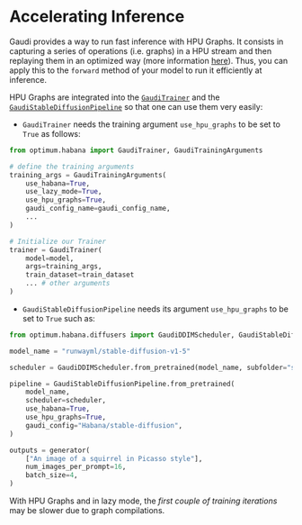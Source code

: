 <!---
Copyright 2022 The HuggingFace Team. All rights reserved.

Licensed under the Apache License, Version 2.0 (the "License");
you may not use this file except in compliance with the License.
You may obtain a copy of the License at

    http://www.apache.org/licenses/LICENSE-2.0

Unless required by applicable law or agreed to in writing, software
distributed under the License is distributed on an "AS IS" BASIS,
WITHOUT WARRANTIES OR CONDITIONS OF ANY KIND, either express or implied.
See the License for the specific language governing permissions and
limitations under the License.
-->

# Accelerating Inference

Gaudi provides a way to run fast inference with HPU Graphs.
It consists in capturing a series of operations (i.e. graphs) in a HPU stream and then replaying them in an optimized way (more information [here](https://docs.habana.ai/en/latest/PyTorch/Inference_on_Gaudi/Inference_using_HPU_Graphs/Inference_using_HPU_Graphs.html)).
Thus, you can apply this to the `forward` method of your model to run it efficiently at inference.

HPU Graphs are integrated into the [`GaudiTrainer`](../package_reference/trainer) and the [`GaudiStableDiffusionPipeline`](../package_reference/stable_diffusion_pipeline) so that one can use them very easily:
- `GaudiTrainer` needs the training argument `use_hpu_graphs` to be set to `True` as follows:
```python
from optimum.habana import GaudiTrainer, GaudiTrainingArguments

# define the training arguments
training_args = GaudiTrainingArguments(
    use_habana=True,
    use_lazy_mode=True,
    use_hpu_graphs=True,
    gaudi_config_name=gaudi_config_name,
    ...
)

# Initialize our Trainer
trainer = GaudiTrainer(
    model=model,
    args=training_args,
    train_dataset=train_dataset
    ... # other arguments
)
```
- `GaudiStableDiffusionPipeline` needs its argument `use_hpu_graphs` to be set to `True` such as:
```python
from optimum.habana.diffusers import GaudiDDIMScheduler, GaudiStableDiffusionPipeline

model_name = "runwayml/stable-diffusion-v1-5"

scheduler = GaudiDDIMScheduler.from_pretrained(model_name, subfolder="scheduler")

pipeline = GaudiStableDiffusionPipeline.from_pretrained(
    model_name,
    scheduler=scheduler,
    use_habana=True,
    use_hpu_graphs=True,
    gaudi_config="Habana/stable-diffusion",
)

outputs = generator(
    ["An image of a squirrel in Picasso style"],
    num_images_per_prompt=16,
    batch_size=4,
)
```

<Tip warning={true}>

With HPU Graphs and in lazy mode, the *first couple of training iterations* may be slower due to graph compilations.

</Tip>
